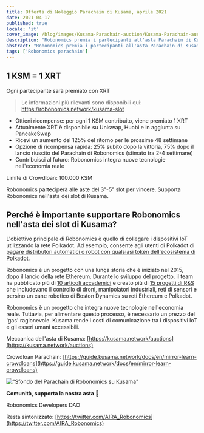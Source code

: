 ```yaml
---
title: Offerta di Noleggio Parachain di Kusama, aprile 2021
date: 2021-04-17
published: true
locale: 'it'
cover_image: /blog/images/Kusama-Parachain-auction/Kusama-Parachain-auction.jpg
description: "Robonomics premia i partecipanti all'asta Parachain di Kusama!"
abstract: "Robonomics premia i partecipanti all'asta Parachain di Kusama!"
tags: ['Robonomics parachain']
---
```


<div class="animate-inside">

## 1 KSM = 1 XRT

</div>

<div class="text_abstract layout layout__text animate post_abstract in-viewport animate-inside">

Ogni partecipante sarà premiato con XRT

</div>

> Le informazioni più rilevanti sono disponibili qui: https://robonomics.network/kusama-slot

- Ottieni ricompense: per ogni 1 KSM contribuito, viene premiato 1 XRT
- Attualmente XRT è disponibile su Uniswap, Huobi e in aggiunta su PancakeSwap
- Ricevi un aumento del 125% del ritorno per le prossime 48 settimane
- Opzione di ricompensa rapida: 25% subito dopo la vittoria, 75% dopo il lancio riuscito del Parachain di Robonomics (stimato tra 2-4 settimane)
- Contribuisci al futuro: Robonomics integra nuove tecnologie nell'economia reale

Limite di Crowdloan: 100.000 KSM

Robonomics parteciperà alle aste del 3°-5° slot per vincere. Supporta Robonomics nell'asta dei slot di Kusama.

<section class="animate-inside">

## Perché è importante supportare Robonomics nell'asta dei slot di Kusama?

</section>

L'obiettivo principale di Robonomics è quello di collegare i dispositivi IoT utilizzando la rete Polkadot. Ad esempio, consente agli utenti di Polkadot di [pagare distributori automatici o robot con qualsiasi token dell'ecosistema di Polkadot](https://robonomics.network/blog/robobank-introduction/).

Robonomics è un progetto con una lunga storia che è iniziato nel 2015, dopo il lancio della rete Ethereum. Durante lo sviluppo del progetto, il team ha pubblicato più di [10 articoli accademici](https://robonomics.network/community#science) e creato più di [15 progetti di R&S](https://wiki.robonomics.network/docs/en/r-and-d-based-on-robonomics-network/) che includevano il controllo di droni, manipolatori industriali, reti di sensori e persino un cane robotico di Boston Dynamics su reti Ethereum e Polkadot.

Robonomics è un progetto che integra nuove tecnologie nell'economia reale. Tuttavia, per alimentare questo processo, è necessario un prezzo del 'gas' ragionevole. Kusama rende i costi di comunicazione tra i dispositivi IoT e gli esseri umani accessibili.

Meccanica dell'asta di Kusama: [https://kusama.network/auctions](https://kusama.network/auctions)

Crowdloan Parachain: [https://guide.kusama.network/docs/en/mirror-learn-crowdloans](https://guide.kusama.network/docs/en/mirror-learn-crowdloans)

<section class="animate-inside">

!["Sfondo del Parachain di Robonomics su Kusama"](/blog/images/Kusama-Parachain-auction/wallpaper_KUSAMA_6.jpg)

</section>

**Comunità, supporta la nostra asta** 🦾

Robonomics Developers DAO

Resta sintonizzato: [https://twitter.com/AIRA_Robonomics](https://twitter.com/AIRA_Robonomics)